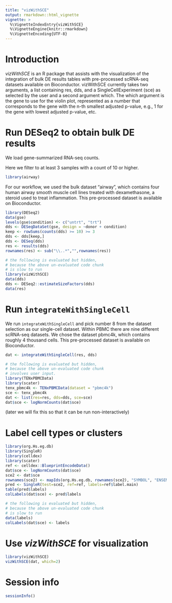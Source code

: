 ```yaml
---
title: "vizWithSCE"
output: rmarkdown::html_vignette
vignette: >
  %\VignetteIndexEntry{vizWithSCE}
  %\VignetteEngine{knitr::rmarkdown}
  %\VignetteEncoding{UTF-8}
---
```


# Introduction

*vizWithSCE* is an R package that assists with the visualization of
the integration of bulk DE results tables with pre-processed scRNA-seq
datasets available on Bioconductor. vizWithSCE currently takes two
arguments, a list containing res, dds, and a SingleCellExperiment
(sce) as selected by the user and a second argument which. The which
argument is the gene to use for the violin plot, represented as a
number that corresponds to the gene with the n-th smallest adjusted
p-value, e.g., 1 for the gene with lowest adjusted p-value, etc. 

# Run DESeq2 to obtain bulk DE results

We load gene-summarized RNA-seq counts.

Here we filter to at least 3 samples with a count of 10 or higher.

```r
library(airway)
```
For our workflow, we used the bulk dataset “airway”, which contains
four human airway smooth muscle cell lines treated with dexamethasone,
a steroid used to treat inflammation. This pre-processed dataset is
available on Bioconductor. 

```r
library(DESeq2)
data(gse)
levels(gse$condition) <- c("untrt", "trt")
dds <- DESeqDataSet(gse, design = ~donor + condition)
keep <- rowSums(counts(dds) >= 10) >= 3
dds <- dds[keep,]
dds <- DESeq(dds)
res <- results(dds)
rownames(res) <- sub("\\..*","",rownames(res))
```

```r
# the following is evaluated but hidden,
# because the above un-evaluated code chunk
# is slow to run
library(vizWithSCE)
data(dds)
dds <- DESeq2::estimateSizeFactors(dds)
data(res)
```

# Run `integrateWithSingleCell`

We run `integrateWithSingleCell` and pick number 8 from the dataset
selection as our single-cell dataset. Within PBMC there are nine
different scRNA-seq datasets. We chose the dataset pbmc4k, which
contains roughly 4 thousand cells. This pre-processed dataset is
available on Bioconductor. 

```r
dat <- integrateWithSingleCell(res, dds)
```

```r
# the following is evaluated but hidden,
# because the above un-evaluated code chunk
# involves user input.
library(TENxPBMCData)
library(scater)
tenx_pbmc4k <- TENxPBMCData(dataset = "pbmc4k")
sce <- tenx_pbmc4k
dat <- list(res=res, dds=dds, sce=sce)
dat$sce <- logNormCounts(dat$sce)
```

(later we will fix this so that it can be run non-interactively)

# Label cell types or clusters

```r
library(org.Hs.eg.db)
library(SingleR)
library(celldex)
library(scater)
ref <- celldex::BlueprintEncodeData()
dat$sce <- logNormCounts(dat$sce)
sce2 <- dat$sce
rownames(sce2) <- mapIds(org.Hs.eg.db, rownames(sce2), "SYMBOL", "ENSEMBL")
pred <- SingleR(test=sce2, ref=ref, labels=ref$label.main)
table(pred$labels)
colLabels(dat$sce) <- pred$labels
```

```r
# the following is evaluated but hidden,
# because the above un-evaluated code chunk
# is slow to run
data(labels)
colLabels(dat$sce) <- labels
```

# Use *vizWithSCE* for visualization 

```r
library(vizWithSCE)
vizWithSCE(dat, which=2)
```

# Session info

```r
sessionInfo()
```
